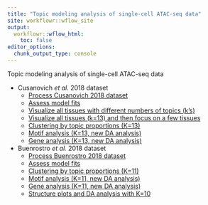 ```yaml
---
title: "Topic modeling analysis of single-cell ATAC-seq data"
site: workflowr::wflow_site
output:
  workflowr::wflow_html:
    toc: false
editor_options:
  chunk_output_type: console
---
```


Topic modeling analysis of single-cell ATAC-seq data

* Cusanovich *et al.* 2018 dataset
    - [Process Cusanovich 2018 dataset](process_data_Cusanovich2018.html)
    - [Assess model fits](assess_fits_Cusanovich2018.html)
    - [Visualize all tissues with different numbers of topics (k's)](compare_different_k_Cusanovich2018.html)
    - [Visualize all tissues (k=13) and then focus on a few tissues](plots_Cusanovich2018.html)
    - [Clustering by topic proportions (K=13)](clusters_Cusanovich2018_k13.html)
    - [Motif analysis (K=13, new DA analysis)](motif_analysis_Cusanovich2018_v2.html)
    - [Gene analysis (K=13, new DA analysis)](gene_analysis_Cusanovich2018_v2.html)

* Buenrostro *et al.* 2018 dataset
    - [Process Buenrostro 2018 dataset](process_data_Buenrostro2018.html)
    - [Assess model fits](assess_fits_Buenrostro2018_Chen2019pipeline.html)
    - [Clustering by topic proportions (K=11)](clusters_Buenrostro2018_k11_Chen2019pipeline.html)
    - [Motif analysis (K=11, new DA analysis)](motif_analysis_Buenrostro2018_Chen2019pipeline_v2.html)
    - [Gene analysis (K=11, new DA analysis)](gene_analysis_Buenrostro2018_Chen2019pipeline_v2.html)
    - [Structure plots and DA analysis with K=10](analysis_Buenrostro2018_k10.html)
